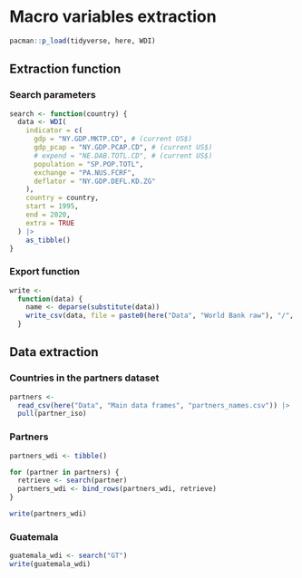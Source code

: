 # Macro variables extraction

```r
pacman::p_load(tidyverse, here, WDI)
```

## Extraction function

### Search parameters

```r
search <- function(country) {
  data <- WDI(
    indicator = c(
      gdp = "NY.GDP.MKTP.CD", # (current US$)
      gdp_pcap = "NY.GDP.PCAP.CD", # (current US$)
      # expend = "NE.DAB.TOTL.CD", # (current US$)
      population = "SP.POP.TOTL",
      exchange = "PA.NUS.FCRF",
      deflator = "NY.GDP.DEFL.KD.ZG"
    ),
    country = country,
    start = 1995,
    end = 2020,
    extra = TRUE
  ) |> 
    as_tibble()
}
```

### Export function

```r
write <-
  function(data) {
    name <- deparse(substitute(data))
    write_csv(data, file = paste0(here("Data", "World Bank raw"), "/", name, ".csv"))
  }
```

## Data extraction

### Countries in the partners dataset

```r
partners <- 
  read_csv(here("Data", "Main data frames", "partners_names.csv")) |> 
  pull(partner_iso)
```

### Partners

```r
partners_wdi <- tibble()

for (partner in partners) {
  retrieve <- search(partner)
  partners_wdi <- bind_rows(partners_wdi, retrieve)
}

write(partners_wdi)
```

### Guatemala

```r
guatemala_wdi <- search("GT")
write(guatemala_wdi)
```
